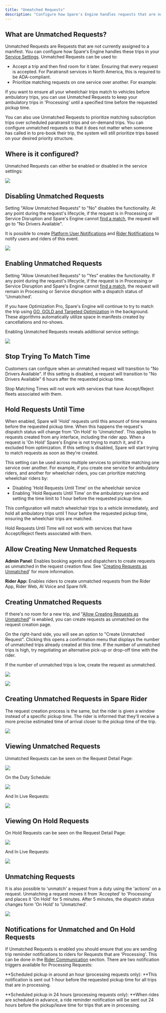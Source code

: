 ```yaml
---
title: "Unmatched Requests"
description: "Configure how Spare's Engine handles requests that are not currently assigned to a manifest for improved service flexibility."
---
```


## What are Unmatched Requests?

Unmatched Requests are Requests that are not currently assigned to a manifest. You can configure how Spare's Engine handles these trips in your [Service Settings](https://help.sparelabs.com/en/articles/8988085-service-general-setup). Unmatched Requests can be used to:

- Accept a trip and then find room for it later. Ensuring that every request is accepted. For Paratransit services in North America, this is required to be ADA-compliant.
- Prioritize matching requests on one service over another. For example:

If you want to ensure all your wheelchair trips match to vehicles before ambulatory trips, you can use Unmatched Requests to keep your ambulatory trips in 'Processing' until a specified time before the requested pickup time. 

You can also use Unmatched Requests to prioritize matching subscription trips over scheduled paratransit trips and on-demand trips. You can configure unmatched requests so that it does not matter when someone has called in to pre-book their trip, the system will still prioritize trips based on your desired priority structure.

## Where is it configured?

Unmatched Requests can either be enabled or disabled in the service settings:

![](https://downloads.intercomcdn.com/i/o/1045287412/10cc2df64f63510cda219bf8/Screenshot+2024-02-16+at+10_59_39.png?expires=1753820100&signature=73bf4eca59ee786d6b7180b46df99b610d60bdf7a587ddd764254151856a99e4&req=dSAjE8t2moVeW%2FMW1HO4zQ0Umm03NHDe4JoSraemKJnFVgtSqcB8jJsonyFU%0AF2rp%0A)

## Disabling Unmatched Requests

Setting "Allow Unmatched Requests" to "No" disables the functionality. At any point during the request's lifecycle, if the request is in Processing or Service Disruption and Spare's Engine cannot [find a match](https://help.sparelabs.com/en/articles/8946518-spare-s-ai-engine-matching-optimizing-requests#h_3e4190242c), the request will go to "No Drivers Available". 

It is possible to create [Platform User Notifications](https://help.sparelabs.com/en/articles/8989058-platform-user-notifications-internal) and [Rider Notifications](https://help.sparelabs.com/en/articles/8984355-rider-notifications) to notify users and riders of this event. 

![](https://downloads.intercomcdn.com/i/o/1045444101/075f4fa6af76c3da024d7d4a/image.png?expires=1753820100&signature=995bc8c32aa63a77a2a464f1a27d5b675baa1cb7b2a69bbc884e199dc8028c7b&req=dSAjE816mYBfWPMW1HO4zUnXV32oxieCiEouBb4yHU3q7jXzM7BfQGzlnpkq%0A2SeN%0A)

## Enabling Unmatched Requests

Setting "Allow Unmatched Requests" to "Yes" enables the functionality. If any point during the request's lifecycle, if the request is in Processing or Service Disruption and Spare's Engine cannot [find a match](https://help.sparelabs.com/en/articles/8946518-spare-s-ai-engine-matching-optimizing-requests#h_3e4190242c), the request will remain in Processing or Service disruption with a dispatch status of 'Unmatched'.

If you have Optimization Pro, Spare's Engine will continue to try to match the trip using [GO, GOLD and Targeted Optimization](https://help.sparelabs.com/en/articles/8946518-spare-s-ai-engine-matching-optimizing-requests#h_59df52c970) in the background. These algorithms automatically utilize space in manifests created by cancellations and no-shows. 

Enabling Unmatched Requests reveals additional service settings:

![](https://downloads.intercomcdn.com/i/o/1089218624/711b6e1ca85a96fd5bd65a0e/image.png?expires=1753820100&signature=860ec43720be954a3a6499bfa81755b03daf621c46390302f2733293bc9aee54&req=dSAvH8t%2FlYddXfMW1HO4zdYde8OxAJN4VvRpqS24nwT87bDrS1chLjqAwhdK%0AIxR4%0A)

## Stop Trying To Match Time

Customers can configure when an unmatched request will transition to "No Drivers Available". If this setting is disabled, a request will transition to "No Drivers Available" 6 hours after the requested pickup time. 

Stop Matching Times will not work with services that have Accept/Reject fleets associated with them.

## Hold Requests Until Time

When enabled, Spare will 'Hold' requests until this amount of time remains before the requested pickup time. When this happens the request's dispatch status will change from 'On Hold' to 'Unmatched'. This applies to requests created from any interface, including the rider app. When a request is 'On Hold' Spare's Engine is not trying to match it, and it's excluded from optimization. If this setting is disabled, Spare will start trying to match requests as soon as they're created. 

This setting can be used across multiple services to prioritize matching one service over another. For example, if you create one service for ambulatory riders, and another for wheelchair riders, you can prioritize matching wheelchair riders by:

- Disabling 'Hold Requests Until Time' on the wheelchair service
- Enabling 'Hold Requests Until Time' on the ambulatory service and setting the time limit to 1 hour before the requested pickup time.

This configuration will match wheelchair trips to a vehicle immediately, and hold all ambulatory trips until 1 hour before the requested pickup time, ensuring the wheelchair trips are matched.

Hold Requests Until Time will not work with services that have Accept/Reject fleets associated with them.

## Allow Creating New Unmatched Requests

**Admin Panel**: Enables booking agents and dispatchers to create requests as unmatched in the request creation flow. See '[Creating Requests as Unmatched](#h_fab17a9a30)' for more information.

**Rider App:** Enables riders to create unmatched requests from the Rider App, Rider Web, AI Voice and Spare IVR. 

## Creating Unmatched Requests

If there's no room for a new trip, and "[Allow Creating Requests as Unmatched](#h_717e653285)" is enabled, you can create requests as unmatched on the request creation page. 

On the right-hand side, you will see an option to "Create Unmatched Request". Clicking this opens a confirmation menu that displays the number of unmatched trips already created at this time. If the number of unmatched trips is high, try negotiating an alternative pick-up or drop-off time with the rider.

If the number of unmatched trips is low, create the request as unmatched.

![](https://downloads.intercomcdn.com/i/o/1045482195/9d1c1c04ecc7e1fa30151293/image.png?expires=1753820100&signature=696e2881cf5aa38e08844eb5436e2dcddbf7f21e205a0eef30d279350598d2a2&req=dSAjE812n4BWXPMW1HO4zatvkLHjIFcWQ%2FKWzItHkSxKLvL%2B%2BRmGE1DwNsSq%0ALSkq%0A)

![](https://spare-74fa64f80617.intercom-attachments-1.com/i/o/972923056/c9d3cc4841f073b64d82b8a1/46rDpN4hBhDVOYayumi3-0TaIWFTcKFE5A.png?expires=1753820100&signature=a872ae5aacb2cc532f29470e46dd912ba9d6eb4cfe56748b9d92e5b5402b5250&req=fSclH8t9nYRZFb4f3HP0gLq%2F%2Bn5A11gSQCm%2FhbbwcgF16XTIVxTnok7yIKvs%0AemA%3D%0A)

## Creating Unmatched Requests in Spare Rider

The request creation process is the same, but the rider is given a window instead of a specific pickup time. The rider is informed that they'll receive a more precise estimated time of arrival closer to the pickup time of the trip. 

![](https://downloads.intercomcdn.com/i/o/1201621723/a9a9e6c267d9b039b7b7195f/Screenshot_20241002_165113_Spare.jpg?expires=1753820100&signature=d67aefe4ba0a28f8fd3cfcb3efe7427483c0faf8650651b289c0b91a57f6fa29&req=dSInF898nIZdWvMW1HO4zeoPl9RUX7vF7l7i4ueHL1stm8JprRbeePehEB%2F3%0AYK7t%0A)

## Viewing Unmatched Requests

Unmatched Requests can be seen on the Request Detail Page:

![](https://downloads.intercomcdn.com/i/o/1045445527/38feb2a513452030e6efebbe/image.png?expires=1753820100&signature=50913e67d713661493dc18050247163205181583657d5f3e835aaaf0777898a0&req=dSAjE816mIRdXvMW1HO4zc1QFuR31moxaKt3JlBz4QBicF0GRBW98taVniFF%0ArxxT%0A)

On the Duty Schedule:

![](https://spare-74fa64f80617.intercom-attachments-1.com/i/o/972923072/a3f11e1540992940e5059d4c/XQZf7XuW1IjDt_Td2GrJjBIvDLkogCl3dQ.png?expires=1753820100&signature=453218743696eb3ffe64098a8659a12ababc90b1fb46084088de7ffbd65f4bcf&req=fSclH8t9nYZdFb4f3HP0gHRrPc4qxFr%2BGTVUMle5yH5LQ7na2fhasd37l5J%2B%0A55o%3D%0A)

And In Live Requests:

![](https://spare-74fa64f80617.intercom-attachments-1.com/i/o/972923083/d4b25081c6820302be41d613/1YFD8y0nndVVHHOVGj1wZDs0-LLrbjrDwA.png?expires=1753820100&signature=6dc8d67368a4bbe00b2619356ed8eaedf945bc984a1e157ad674cf710a697ce0&req=fSclH8t9nYlcFb4f3HP0gHT2Gis9lCa8dQPcsJ5NvdX3gwtdz0%2FsU6WXvbig%0AL58%3D%0A)

## Viewing On Hold Requests

On Hold Requests can be seen on the Request Detail Page:

![](https://downloads.intercomcdn.com/i/o/1045466607/23f3fdc3d7102e578cf2f1f3/image.png?expires=1753820100&signature=cd9d34cfd550a40f03f5cdc9157e7982003013aad3a070f3a7a14762a3b33f0f&req=dSAjE814m4dfXvMW1HO4zVmW7jc7YoPejmZQ7Cecoaq8uiGyMFzuBeuozdBZ%0AqVhn%0A)

And In Live Requests: 

![](https://downloads.intercomcdn.com/i/o/1045469137/888246e0fb702b713d8c9c38/image.png?expires=1753820100&signature=9490857bec06aafd92114ebd9b45eceaee7c1d9b7b973a5adabce4a5f80dfabf&req=dSAjE814lIBcXvMW1HO4zXPjIygLqjdh5VCkDflfm0hGmLyIRMqFxaEv87Zu%0ApW2q%0A)

## Unmatching Requests

It is also possible to 'unmatch' a request from a duty using the 'actions' on a request. Unmatching a request moves it from 'Accepted' to 'Processing' and places it 'On Hold' for 5 minutes. After 5 minutes, the dispatch status changes form 'On Hold' to 'Unmatched'. 

![](https://spare-74fa64f80617.intercom-attachments-1.com/i/o/972923090/98ba28ea08179d9e563a04a5/AzNF8Wisj7NehWE9V5wJCwoS4hcEHvuRiw.png?expires=1753820100&signature=2bbb0087b4a60c81f72a787808145ede1404a3a185ade1a25bb47d3b8dddd3b3&req=fSclH8t9nYhfFb4f3HP0gIl%2Fcs7kpUUpHgJUNRZlyGVP%2B3R%2BVQRTv9%2BnqmVb%0A0P8%3D%0A)

## Notifications for Unmatched and On Hold Requests

If Unmatched Requests is enabled you should ensure that you are sending trip reminder notifications to riders for Requests that are 'Processing'. This can be done in the [Rider Communication](https://help.sparelabs.com/en/articles/8984355-rider-notifications) section. There are two notification triggers available for Processing Requests: 

**Scheduled pickup in around an hour (processing requests only): **This notification is sent out 1-hour before the requested pickup time for all trips that are in processing.

**Scheduled pickup in 24 hours (processing requests only): **When rides are scheduled in advance, a ride reminder notification will be sent out 24 hours before the pickup/leave time for trips that are in processing.
